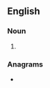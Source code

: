==English==

===Noun===
{{head|en|noun form}}

# {{plural of|en|putterer}}

===Anagrams===
* {{anagrams|en|a=eeprrsttu|sputterer}}